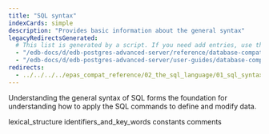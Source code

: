 ```yaml
---
title: "SQL syntax"
indexCards: simple
description: "Provides basic information about the general syntax"
legacyRedirectsGenerated:
  # This list is generated by a script. If you need add entries, use the `legacyRedirects` key.
  - "/edb-docs/d/edb-postgres-advanced-server/reference/database-compatibility-for-oracle-developers-reference-guide/9.6/Database_Compatibility_for_Oracle_Developers_Reference_Guide.1.006.html"
  - "/edb-docs/d/edb-postgres-advanced-server/user-guides/database-compatibility-for-oracle-developers-guide/9.5/Database_Compatibility_for_Oracle_Developers_Guide.1.038.html"
redirects:
  - ../../../../epas_compat_reference/02_the_sql_language/01_sql_syntax #generated for docs/epas/reorg-role-use-case-mode
---
```


<div id="sql_syntax" class="registered_link"></div>

Understanding the general syntax of SQL forms the foundation for understanding how to apply the SQL commands to define and modify data.

<div class="toctree" maxdepth="3">

lexical_structure identifiers_and_key_words constants comments

</div>
